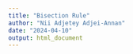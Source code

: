 ```yaml
---
title: "Bisection Rule"
author: "Nii Adjetey Adjei-Annan"
date: "2024-04-10"
output: html_document
---
```

